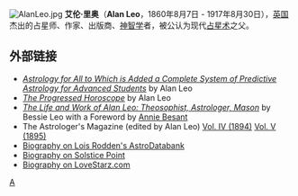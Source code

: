 {{expand|time=2010-07-15T19:17:52+00:00}}
[[Image:AlanLeo.jpg|right]]
'''艾伦·里奥'''（'''Alan Leo'''，1860年8月7日 - 1917年8月30日），[[英国|英国]]杰出的占星师、作家、出版商、[[神智学|神智学]]者，被公认为现代[[占星术|占星术]]之父。
==外部链接==
* [http://books.google.com/books?id=8CwSAAAAYAAJ ''Astrology for All to Which is Added a Complete System of Predictive Astrology for Advanced Students''] by Alan Leo
* [http://books.google.com/books?id=OY7ZLx4jQmcC ''The Progressed Horoscope''] by Alan Leo
* [http://www.archive.org/stream/lifeworkofalanle00leob ''The Life and Work of Alan Leo: Theosophist, Astrologer, Mason''] by Bessie Leo with a Foreword by [[Annie_Besant|Annie Besant]]
* The Astrologer's Magazine (edited by Alan Leo) [http://books.google.com/books?id=rCkSAAAAYAAJ Vol. IV (1894)] [http://books.google.com/books?id=4ykSAAAAYAAJ Vol. V (1895)]
* [http://www.astrodatabank.com/NM/LeoAlanPRT.htm Biography on Lois Rodden's AstroDatabank] {{Wayback|url=http://www.astrodatabank.com/NM/LeoAlanPRT.htm |date=20160814093941 }}
* [https://web.archive.org/web/20120717064946/http://www.solsticepoint.com/astrologersmemorial/leo.html Biography on Solstice Point]
* [https://web.archive.org/web/20100630075342/http://lovestarz.com/leo.html Biography on LoveStarz.com]

{{Authority control}}
[[Category:占星家|A]]